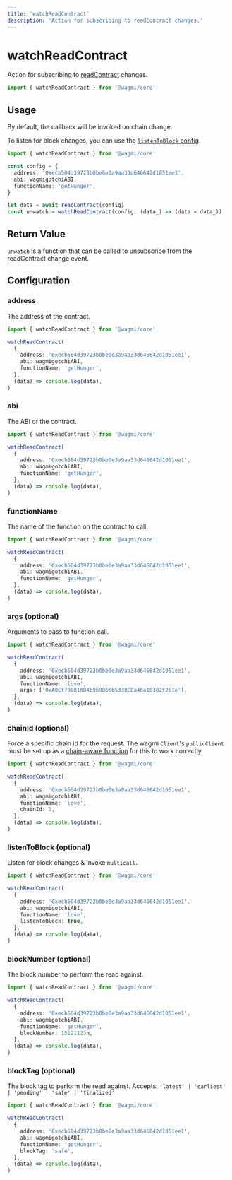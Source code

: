 ```yaml
---
title: 'watchReadContract'
description: 'Action for subscribing to readContract changes.'
---
```


# watchReadContract

Action for subscribing to [readContract](/core/actions/readContract) changes.

```ts
import { watchReadContract } from '@wagmi/core'
```

## Usage

By default, the callback will be invoked on chain change.

To listen for block changes, you can use the [`listenToBlock` config](#listentoblock-optional).

```ts
import { watchReadContract } from '@wagmi/core'

const config = {
  address: '0xecb504d39723b0be0e3a9aa33d646642d1051ee1',
  abi: wagmigotchiABI,
  functionName: 'getHunger',
}

let data = await readContract(config)
const unwatch = watchReadContract(config, (data_) => (data = data_))
```

## Return Value

`unwatch` is a function that can be called to unsubscribe from the readContract change event.

## Configuration

### address

The address of the contract.

```ts {5}
import { watchReadContract } from '@wagmi/core'

watchReadContract(
  {
    address: '0xecb504d39723b0be0e3a9aa33d646642d1051ee1',
    abi: wagmigotchiABI,
    functionName: 'getHunger',
  },
  (data) => console.log(data),
)
```

### abi

The ABI of the contract.

```ts {6}
import { watchReadContract } from '@wagmi/core'

watchReadContract(
  {
    address: '0xecb504d39723b0be0e3a9aa33d646642d1051ee1',
    abi: wagmigotchiABI,
    functionName: 'getHunger',
  },
  (data) => console.log(data),
)
```

### functionName

The name of the function on the contract to call.

```ts {7}
import { watchReadContract } from '@wagmi/core'

watchReadContract(
  {
    address: '0xecb504d39723b0be0e3a9aa33d646642d1051ee1',
    abi: wagmigotchiABI,
    functionName: 'getHunger',
  },
  (data) => console.log(data),
)
```

### args (optional)

Arguments to pass to function call.

```ts {8}
import { watchReadContract } from '@wagmi/core'

watchReadContract(
  {
    address: '0xecb504d39723b0be0e3a9aa33d646642d1051ee1',
    abi: wagmigotchiABI,
    functionName: 'love',
    args: ['0xA0Cf798816D4b9b9866b5330EEa46a18382f251e'],
  },
  (data) => console.log(data),
)
```

### chainId (optional)

Force a specific chain id for the request. The wagmi `Client`'s `publicClient` must be set up as a [chain-aware function](/core/client#publicclient-optional) for this to work correctly.

```ts {8}
import { watchReadContract } from '@wagmi/core'

watchReadContract(
  {
    address: '0xecb504d39723b0be0e3a9aa33d646642d1051ee1',
    abi: wagmigotchiABI,
    functionName: 'love',
    chainId: 1,
  },
  (data) => console.log(data),
)
```

### listenToBlock (optional)

Listen for block changes & invoke `multicall`.

```ts {8}
import { watchReadContract } from '@wagmi/core'

watchReadContract(
  {
    address: '0xecb504d39723b0be0e3a9aa33d646642d1051ee1',
    abi: wagmigotchiABI,
    functionName: 'love',
    listenToBlock: true,
  },
  (data) => console.log(data),
)
```

### blockNumber (optional)

The block number to perform the read against.

```ts {8}
import { watchReadContract } from '@wagmi/core'

watchReadContract(
  {
    address: '0xecb504d39723b0be0e3a9aa33d646642d1051ee1',
    abi: wagmigotchiABI,
    functionName: 'getHunger',
    blockNumber: 15121123n,
  },
  (data) => console.log(data),
)
```

### blockTag (optional)

The block tag to perform the read against. Accepts: `'latest' | 'earliest' | 'pending' | 'safe' | 'finalized'`

```ts {8}
import { watchReadContract } from '@wagmi/core'

watchReadContract(
  {
    address: '0xecb504d39723b0be0e3a9aa33d646642d1051ee1',
    abi: wagmigotchiABI,
    functionName: 'getHunger',
    blockTag: 'safe',
  },
  (data) => console.log(data),
)
```
